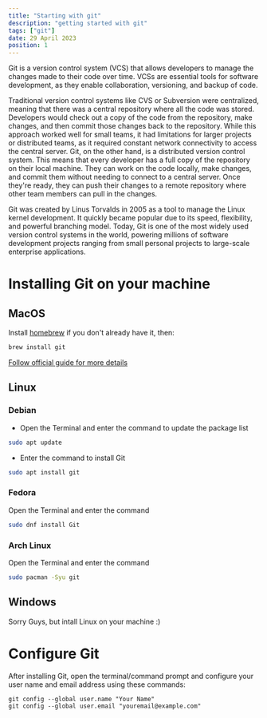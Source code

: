 ```yaml
---
title: "Starting with git"
description: "getting started with git"
tags: ["git"]
date: 29 April 2023
position: 1
---
```


Git is a version control system (VCS) that allows developers to manage the changes made to their code over time.
VCSs are essential tools for software development, as they enable collaboration, versioning, and backup of code.

Traditional version control systems like CVS or Subversion were centralized, meaning that there was a central repository where all the code was stored.
Developers would check out a copy of the code from the repository, make changes, and then commit those changes back to the repository. While this approach worked well for small teams, it had limitations for larger projects or distributed teams, as it required constant network connectivity to access the central server. 
Git, on the other hand, is a distributed version control system. This means that every developer has a full copy of the repository on their local machine. They can work on the code locally, make changes, and commit them without needing to connect to a central server. Once they're ready, they can push their changes to a remote repository where other team members can pull in the changes.

Git was created by Linus Torvalds in 2005 as a tool to manage the Linux kernel development. It quickly became popular due to its speed, flexibility, and powerful branching model. Today, Git is one of the most widely used version control systems in the world, powering millions of software development projects ranging from small personal projects to large-scale enterprise applications.

# Installing Git on your machine

## MacOS
Install [homebrew](https://brew.sh/) if you don't already have it, then:
```bash
brew install git
```

[Follow official guide for more details](https://git-scm.com/download/mac)

## Linux
### Debian
- Open the Terminal and enter the command to update the package list
```bash
sudo apt update
```
- Enter the command to install Git
```bash
sudo apt install git
```

### Fedora
Open the Terminal and enter the command
```bash
sudo dnf install Git
```

### Arch Linux
Open the Terminal and enter the command
```bash
sudo pacman -Syu git
```

## Windows
Sorry Guys, but intall Linux on your machine :)

# Configure Git
After installing Git, open the terminal/command prompt and configure your user name and email address using these commands:
```git
git config --global user.name "Your Name"
git config --global user.email "youremail@example.com"
```